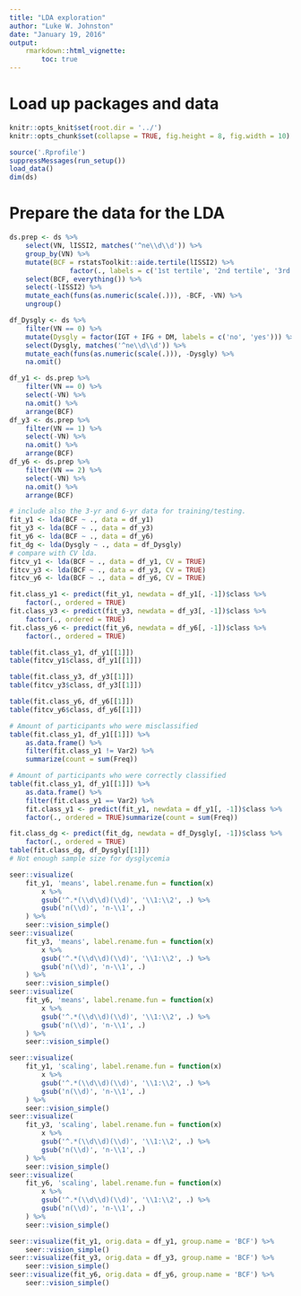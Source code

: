 ```yaml
---
title: "LDA exploration"
author: "Luke W. Johnston"
date: "January 19, 2016"
output: 
    rmarkdown::html_vignette:
        toc: true
---
```


# Load up packages and data

```r
knitr::opts_knit$set(root.dir = '../')
knitr::opts_chunk$set(collapse = TRUE, fig.height = 8, fig.width = 10)
```

```r
source('.Rprofile')
suppressMessages(run_setup())
load_data()
dim(ds)
```

# Prepare the data for the LDA

```r
ds.prep <- ds %>%
    select(VN, lISSI2, matches('^ne\\d\\d')) %>% 
    group_by(VN) %>% 
    mutate(BCF = rstatsToolkit::aide.tertile(lISSI2) %>%
               factor(., labels = c('1st tertile', '2nd tertile', '3rd tertile'), ordered = TRUE)) %>%
    select(BCF, everything()) %>% 
    select(-lISSI2) %>% 
    mutate_each(funs(as.numeric(scale(.))), -BCF, -VN) %>%
    ungroup()

df_Dysgly <- ds %>% 
    filter(VN == 0) %>% 
    mutate(Dysgly = factor(IGT + IFG + DM, labels = c('no', 'yes'))) %>% 
    select(Dysgly, matches('^ne\\d\\d')) %>%
    mutate_each(funs(as.numeric(scale(.))), -Dysgly) %>% 
    na.omit()

df_y1 <- ds.prep %>% 
    filter(VN == 0) %>%
    select(-VN) %>% 
    na.omit() %>%
    arrange(BCF)
df_y3 <- ds.prep %>% 
    filter(VN == 1) %>% 
    select(-VN) %>% 
    na.omit() %>% 
    arrange(BCF)
df_y6 <- ds.prep %>% 
    filter(VN == 2) %>% 
    select(-VN) %>% 
    na.omit() %>% 
    arrange(BCF)

# include also the 3-yr and 6-yr data for training/testing.
fit_y1 <- lda(BCF ~ ., data = df_y1)
fit_y3 <- lda(BCF ~ ., data = df_y3)
fit_y6 <- lda(BCF ~ ., data = df_y6)
fit_dg <- lda(Dysgly ~ ., data = df_Dysgly)
# compare with CV lda.
fitcv_y1 <- lda(BCF ~ ., data = df_y1, CV = TRUE)
fitcv_y3 <- lda(BCF ~ ., data = df_y3, CV = TRUE)
fitcv_y6 <- lda(BCF ~ ., data = df_y6, CV = TRUE)
```

```r
fit.class_y1 <- predict(fit_y1, newdata = df_y1[, -1])$class %>% 
    factor(., ordered = TRUE)
fit.class_y3 <- predict(fit_y3, newdata = df_y3[, -1])$class %>% 
    factor(., ordered = TRUE)
fit.class_y6 <- predict(fit_y6, newdata = df_y6[, -1])$class %>% 
    factor(., ordered = TRUE)

table(fit.class_y1, df_y1[[1]])
table(fitcv_y1$class, df_y1[[1]])

table(fit.class_y3, df_y3[[1]])
table(fitcv_y3$class, df_y3[[1]])

table(fit.class_y6, df_y6[[1]])
table(fitcv_y6$class, df_y6[[1]])

# Amount of participants who were misclassified
table(fit.class_y1, df_y1[[1]]) %>% 
    as.data.frame() %>% 
    filter(fit.class_y1 != Var2) %>% 
    summarize(count = sum(Freq))

# Amount of participants who were correctly classified
table(fit.class_y1, df_y1[[1]]) %>% 
    as.data.frame() %>% 
    filter(fit.class_y1 == Var2) %>% 
    fit.class_y1 <- predict(fit_y1, newdata = df_y1[, -1])$class %>% 
    factor(., ordered = TRUE)summarize(count = sum(Freq))

fit.class_dg <- predict(fit_dg, newdata = df_Dysgly[, -1])$class %>% 
    factor(., ordered = TRUE)
table(fit.class_dg, df_Dysgly[[1]])
# Not enough sample size for dysglycemia
```

```r
seer::visualize(
    fit_y1, 'means', label.rename.fun = function(x)
        x %>%
        gsub('^.*(\\d\\d)(\\d)', '\\1:\\2', .) %>%
        gsub('n(\\d)', 'n-\\1', .)
    ) %>% 
    seer::vision_simple()
seer::visualize(
    fit_y3, 'means', label.rename.fun = function(x)
        x %>%
        gsub('^.*(\\d\\d)(\\d)', '\\1:\\2', .) %>%
        gsub('n(\\d)', 'n-\\1', .)
    ) %>% 
    seer::vision_simple()
seer::visualize(
    fit_y6, 'means', label.rename.fun = function(x)
        x %>%
        gsub('^.*(\\d\\d)(\\d)', '\\1:\\2', .) %>%
        gsub('n(\\d)', 'n-\\1', .)
    ) %>% 
    seer::vision_simple()
```

```r
seer::visualize(
    fit_y1, 'scaling', label.rename.fun = function(x)
        x %>%
        gsub('^.*(\\d\\d)(\\d)', '\\1:\\2', .) %>%
        gsub('n(\\d)', 'n-\\1', .)
    ) %>% 
    seer::vision_simple()
seer::visualize(
    fit_y3, 'scaling', label.rename.fun = function(x)
        x %>%
        gsub('^.*(\\d\\d)(\\d)', '\\1:\\2', .) %>%
        gsub('n(\\d)', 'n-\\1', .)
    ) %>% 
    seer::vision_simple()
seer::visualize(
    fit_y6, 'scaling', label.rename.fun = function(x)
        x %>%
        gsub('^.*(\\d\\d)(\\d)', '\\1:\\2', .) %>%
        gsub('n(\\d)', 'n-\\1', .)
    ) %>% 
    seer::vision_simple()
```

```r
seer::visualize(fit_y1, orig.data = df_y1, group.name = 'BCF') %>% 
    seer::vision_simple()
seer::visualize(fit_y3, orig.data = df_y3, group.name = 'BCF') %>% 
    seer::vision_simple()
seer::visualize(fit_y6, orig.data = df_y6, group.name = 'BCF') %>% 
    seer::vision_simple()
```
